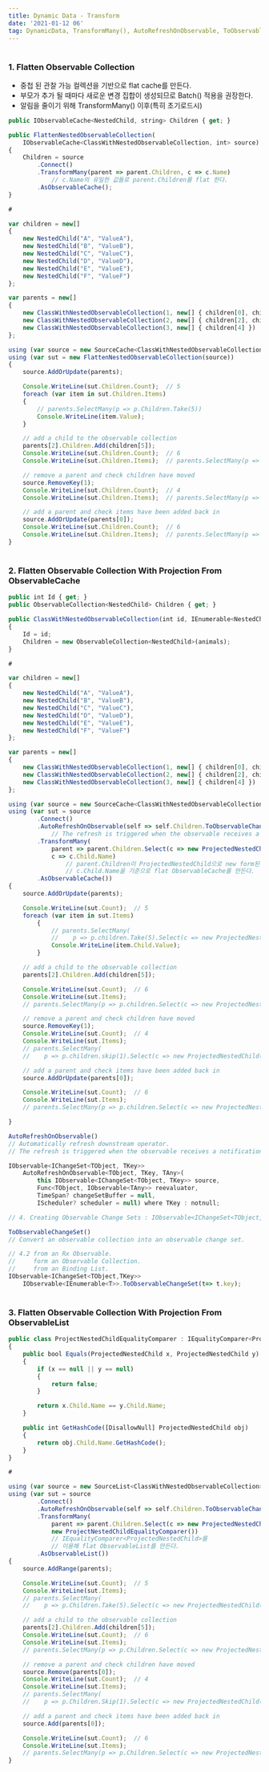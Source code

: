 ```yaml
---
title: Dynamic Data - Transform
date: '2021-01-12 06'
tag: DynamicData, TransformMany(), AutoRefreshOnObservable, ToObservableChangeSet
---
```

#
### 1. Flatten Observable Collection
* 중첩 된 관찰 가능 컬렉션을 기반으로 flat cache를 만든다.
* 부모가 추가 될 때마다 새로운 변경 집합이 생성되므로 Batch() 적용을 권장한다.
* 알림을 줄이기 위해 TransformMany() 이후(특히 초기로드시)
```js
public IObservableCache<NestedChild, string> Children { get; }

public FlattenNestedObservableCollection(
    IObservableCache<ClassWithNestedObservableCollection, int> source)
{
    Children = source
        .Connect()
        .TransformMany(parent => parent.Children, c => c.Name)
            // c.Name의 유일한 값들로 parent.Children를 flat 한다.
        .AsObservableCache();
}

#

var children = new[]
{
    new NestedChild("A", "ValueA"),
    new NestedChild("B", "ValueB"),
    new NestedChild("C", "ValueC"),
    new NestedChild("D", "ValueD"),
    new NestedChild("E", "ValueE"),
    new NestedChild("F", "ValueF")
};

var parents = new[]
{
    new ClassWithNestedObservableCollection(1, new[] { children[0], children[1] }),
    new ClassWithNestedObservableCollection(2, new[] { children[2], children[3] }),
    new ClassWithNestedObservableCollection(3, new[] { children[4] })
};

using (var source = new SourceCache<ClassWithNestedObservableCollection, int>(x => x.Id))
using (var sut = new FlattenNestedObservableCollection(source))
{
    source.AddOrUpdate(parents);

    Console.WriteLine(sut.Children.Count);  // 5
    foreach (var item in sut.Children.Items)
    {
        // parents.SelectMany(p => p.Children.Take(5))
        Console.WriteLine(item.Value);
    }

    // add a child to the observable collection
    parents[2].Children.Add(children[5]);
    Console.WriteLine(sut.Children.Count);  // 6
    Console.WriteLine(sut.Children.Items);  // parents.SelectMany(p => p.Children)

    // remove a parent and check children have moved
    source.RemoveKey(1);
    Console.WriteLine(sut.Children.Count);  // 4
    Console.WriteLine(sut.Children.Items);  // parents.SelectMany(p => p.Children)

    // add a parent and check items have been added back in
    source.AddOrUpdate(parents[0]);
    Console.WriteLine(sut.Children.Count);  // 6
    Console.WriteLine(sut.Children.Items);  // parents.SelectMany(p => p.Children)
}
```
#
### 2. Flatten Observable Collection With Projection From ObservableCache
```js
public int Id { get; }
public ObservableCollection<NestedChild> Children { get; }

public ClassWithNestedObservableCollection(int id, IEnumerable<NestedChild> animals)
{
    Id = id;
    Children = new ObservableCollection<NestedChild>(animals);
}

#

var children = new[]
{
    new NestedChild("A", "ValueA"),
    new NestedChild("B", "ValueB"),
    new NestedChild("C", "ValueC"),
    new NestedChild("D", "ValueD"),
    new NestedChild("E", "ValueE"),
    new NestedChild("F", "ValueF")
};

var parents = new[]
{
    new ClassWithNestedObservableCollection(1, new[] { children[0], children[1] }),
    new ClassWithNestedObservableCollection(2, new[] { children[2], children[3] }),
    new ClassWithNestedObservableCollection(3, new[] { children[4] })
};

using (var source = new SourceCache<ClassWithNestedObservableCollection, int>(x => x.Id))
using (var sut = source
        .Connect()
        .AutoRefreshOnObservable(self => self.Children.ToObservableChangeSet())
            // The refresh is triggered when the observable receives a notification.
        .TransformMany(
            parent => parent.Children.Select(c => new ProjectedNestedChild(parent, c)), 
            c => c.Child.Name)
                // parent.Children이 ProjectedNestedChild으로 new form된 것을 
                // c.Child.Name을 기준으로 flat ObservableCache를 만든다.
        .AsObservableCache())
{
    source.AddOrUpdate(parents);

    Console.WriteLine(sut.Count);  // 5
    foreach (var item in sut.Items)
        {
            // parents.SelectMany(
            //    p => p.children.Take(5).Select(c => new ProjectedNestedChild(p, c)));
            Console.WriteLine(item.Child.Value);
        }

    // add a child to the observable collection
    parents[2].Children.Add(children[5]);

    Console.WriteLine(sut.Count);  // 6
    Console.WriteLine(sut.Items);
    // parents.SelectMany(p => p.children.Select(c => new ProjectedNestedChild(p, c)));

    // remove a parent and check children have moved
    source.RemoveKey(1);
    Console.WriteLine(sut.Count);  // 4
    Console.WriteLine(sut.Items);
    // parents.SelectMany(
    //    p => p.children.skip(1).Select(c => new ProjectedNestedChild(p, c)));

    // add a parent and check items have been added back in
    source.AddOrUpdate(parents[0]);

    Console.WriteLine(sut.Count);  // 6
    Console.WriteLine(sut.Items);
    // parents.SelectMany(p => p.children.Select(c => new ProjectedNestedChild(p, c)));

}
```
```js
AutoRefreshOnObservable()
// Automatically refresh downstream operator. 
// The refresh is triggered when the observable receives a notification.

IObservable<IChangeSet<TObject, TKey>> 
    AutoRefreshOnObservable<TObject, TKey, TAny>(
        this IObservable<IChangeSet<TObject, TKey>> source, 
        Func<TObject, IObservable<TAny>> reevaluator, 
        TimeSpan? changeSetBuffer = null, 
        IScheduler? scheduler = null) where TKey : notnull;
```
```js
// 4. Creating Observable Change Sets : IObservable<IChangeSet<TObject,TKey>>

ToObservableChangeSet()  
// Convert an observable collection into an observable change set.

// 4.2 from an Rx Observable.
//     form an Observable Collection.
//     from an Binding List.
IObservable<IChangeSet<TObject,TKey>> 
    IObservable<IEnumerable<T>>.ToObservableChangeSet(t=> t.key);
```
#
### 3. Flatten Observable Collection With Projection From ObservableList
```js
public class ProjectNestedChildEqualityComparer : IEqualityComparer<ProjectedNestedChild>
{
    public bool Equals(ProjectedNestedChild x, ProjectedNestedChild y)
    {
        if (x == null || y == null)
        {
            return false;
        }

        return x.Child.Name == y.Child.Name;
    }

    public int GetHashCode([DisallowNull] ProjectedNestedChild obj)
    {
        return obj.Child.Name.GetHashCode();
    }
}

#

using (var source = new SourceList<ClassWithNestedObservableCollection>())
using (var sut = source
        .Connect()
        .AutoRefreshOnObservable(self => self.Children.ToObservableChangeSet())
        .TransformMany(
            parent => parent.Children.Select(c => new ProjectedNestedChild(parent, c)), 
            new ProjectNestedChildEqualityComparer())
            // IEqualityComparer<ProjectedNestedChild>를 
            // 이용해 flat ObservableList를 만든다.
        .AsObservableList())
{
    source.AddRange(parents);

    Console.WriteLine(sut.Count);  // 5
    Console.WriteLine(sut.Items);
    // parents.SelectMany(
    //    p => p.Children.Take(5).Select(c => new ProjectedNestedChild(p, c)))

    // add a child to the observable collection
    parents[2].Children.Add(children[5]);
    Console.WriteLine(sut.Count);  // 6
    Console.WriteLine(sut.Items);
    // parents.SelectMany(p => p.Children.Select(c => new ProjectedNestedChild(p, c)))

    // remove a parent and check children have moved
    source.Remove(parents[0]);
    Console.WriteLine(sut.Count);  // 4
    Console.WriteLine(sut.Items);
    // parents.SelectMany(
    //    p => p.Children.Skip(1).Select(c => new ProjectedNestedChild(p, c)))

    // add a parent and check items have been added back in
    source.Add(parents[0]);

    Console.WriteLine(sut.Count);  // 6
    Console.WriteLine(sut.Items);
    // parents.SelectMany(p => p.Children.Select(c => new ProjectedNestedChild(p, c)))
}
```